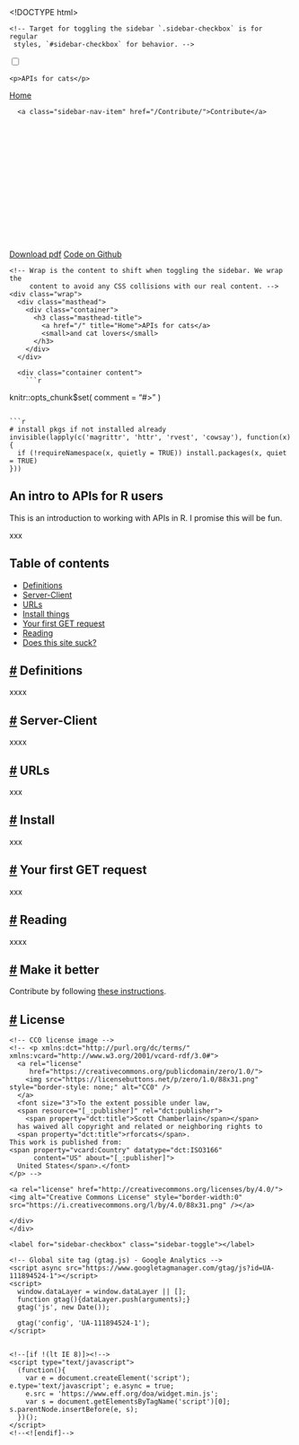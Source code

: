 <!DOCTYPE html>
<html xmlns="http://www.w3.org/1999/xhtml" xml:lang="en" lang="en-us">

  <head>
  <link href="http://gmpg.org/xfn/11" rel="profile">
  <meta http-equiv="content-type" content="text/html; charset=utf-8">

  <!-- Enable responsiveness on mobile devices-->
  <meta name="viewport" content="width=device-width, initial-scale=1.0, maximum-scale=1">

  <title>
    
      APIs for cats &middot; and cat lovers
    
  </title>

  <!-- CSS -->
  <link rel="stylesheet" href="/public/css/poole.css">
  <link rel="stylesheet" href="/public/css/syntax.css">
  <link rel="stylesheet" href="/public/css/lanyon.css">
  <link rel="stylesheet" href="http://fonts.googleapis.com/css?family=PT+Serif:400,400italic,700|PT+Sans:400">

  <!-- Icons -->
  <link href="//netdna.bootstrapcdn.com/font-awesome/4.0.3/css/font-awesome.css" rel="stylesheet">
  <!-- <link rel="apple-touch-icon-precomposed" sizes="144x144" href="/public/apple-touch-icon-144-precomposed.png"> -->
  <link rel="fa-angle-right" sizes="144x144" href="/public/fa-angle-right.png">
  <link rel="shortcut icon" href="/public/fa-angle-right.png">

  <!-- RSS -->
  <link rel="alternate" type="application/rss+xml" title="RSS" href="/atom.xml">
</head>


  <body>

    <!-- Target for toggling the sidebar `.sidebar-checkbox` is for regular
     styles, `#sidebar-checkbox` for behavior. -->
<input type="checkbox" class="sidebar-checkbox" id="sidebar-checkbox">

<!-- Toggleable sidebar -->
<div class="sidebar" id="sidebar">
  <div class="sidebar-item">
    <p>APIs for cats</p>
  </div>

  <nav class="sidebar-nav">
    <a class="sidebar-nav-item active" href="/">Home</a>

    

    
    
      
        
      
    
      
        
          <a class="sidebar-nav-item" href="/Contribute/">Contribute</a>
        
      
    
      
        
      
    
      
    
      
        
      
    
      
        
      
    

<!--     <a class="sidebar-nav-item" href="https://github.com/sckott/apisforcats">Contributors</a> -->
    <a class="sidebar-nav-item" href="https://github.com/sckott/apisforcats/raw/gh-pages/index.pdf">Download pdf</a>
    <a class="sidebar-nav-item" href="https://github.com/sckott/apisforcats">Code on Github</a>
    <!-- <span class="sidebar-nav-item">Currently v</span> -->
  </nav>

  <!-- <div class="sidebar-item">
    <p>
      &copy; 2018. All rights reserved.
    </p>
  </div> -->
</div>


    <!-- Wrap is the content to shift when toggling the sidebar. We wrap the
         content to avoid any CSS collisions with our real content. -->
    <div class="wrap">
      <div class="masthead">
        <div class="container">
          <h3 class="masthead-title">
            <a href="/" title="Home">APIs for cats</a>
            <small>and cat lovers</small>
          </h3>
        </div>
      </div>

      <div class="container content">
        ```r
knitr::opts_chunk$set(
  comment = "#>"
)
```

```r
# install pkgs if not installed already
invisible(lapply(c('magrittr', 'httr', 'rvest', 'cowsay'), function(x) {
  if (!requireNamespace(x, quietly = TRUE)) install.packages(x, quiet = TRUE)
}))
```

## An intro to APIs for R users

This is an introduction to working with APIs in R. I promise this will be fun. 

xxx

## Table of contents

* [Definitions](#definitions)
* [Server-Client](#serverclient)
* [URLs](#urls)
* [Install things](#install)
* [Your first GET request](#get)
* [Reading](#reading)
* [Does this site suck?](#makeitbetter)

## <a href="#definitions" name="definitions">#</a> Definitions

xxxx


## <a href="#serverclient" name="serverclient">#</a> Server-Client

xxxx

## <a href="#urls" name="urls">#</a> URLs

xxx

## <a href="#install" name="install">#</a> Install

xxx

## <a href="#get" name="get">#</a> Your first GET request

xxx

## <a href="#reading" name="reading">#</a> Reading

xxxx

## <a href="#makeitbetter" name="makeitbetter">#</a> Make it better

Contribute by following [these instructions](/Contribute).

## <a href="#license" name="license">#</a> License


    <!-- CC0 license image -->
    <!-- <p xmlns:dct="http://purl.org/dc/terms/" xmlns:vcard="http://www.w3.org/2001/vcard-rdf/3.0#">
      <a rel="license"
         href="https://creativecommons.org/publicdomain/zero/1.0/">
        <img src="https://licensebuttons.net/p/zero/1.0/88x31.png" style="border-style: none;" alt="CC0" />
      </a>
      <font size="3">To the extent possible under law,
      <span resource="[_:publisher]" rel="dct:publisher">
        <span property="dct:title">Scott Chamberlain</span></span>
      has waived all copyright and related or neighboring rights to
      <span property="dct:title">rforcats</span>.
    This work is published from:
    <span property="vcard:Country" datatype="dct:ISO3166"
          content="US" about="[_:publisher]">
      United States</span>.</font>
    </p> -->

    <a rel="license" href="http://creativecommons.org/licenses/by/4.0/"><img alt="Creative Commons License" style="border-width:0" src="https://i.creativecommons.org/l/by/4.0/88x31.png" /></a>

    </div>
    </div>

    <label for="sidebar-checkbox" class="sidebar-toggle"></label>

    <!-- Global site tag (gtag.js) - Google Analytics -->
    <script async src="https://www.googletagmanager.com/gtag/js?id=UA-111894524-1"></script>
    <script>
      window.dataLayer = window.dataLayer || [];
      function gtag(){dataLayer.push(arguments);}
      gtag('js', new Date());

      gtag('config', 'UA-111894524-1');
    </script>


    <!--[if !(lt IE 8)]><!-->
    <script type="text/javascript">
      (function(){
        var e = document.createElement('script'); e.type='text/javascript'; e.async = true;
        e.src = 'https://www.eff.org/doa/widget.min.js';
        var s = document.getElementsByTagName('script')[0]; s.parentNode.insertBefore(e, s);
      })();
    </script>
    <!--<![endif]-->

  </body>
</html>
